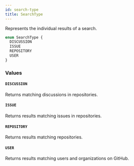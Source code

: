 ```yaml
---
id: search-type
title: SearchType
---
```


Represents the individual results of a search.

```graphql
enum SearchType {
  DISCUSSION
  ISSUE
  REPOSITORY
  USER
}
```

### Values

#### `DISCUSSION`

Returns matching discussions in repositories.

#### `ISSUE`

Returns results matching issues in repositories.

#### `REPOSITORY`

Returns results matching repositories.

#### `USER`

Returns results matching users and organizations on GitHub.
